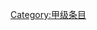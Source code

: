 {{catmore1|[[Wikipedia:农业专题|Wikipedia:农业专题]]}}
{{Articles by Quality| topic=农业|project=农业|format=TOC}}
{{Wikipedia category}}
{{emptycat}}

[[Category:甲级条目|Category:甲级条目]]